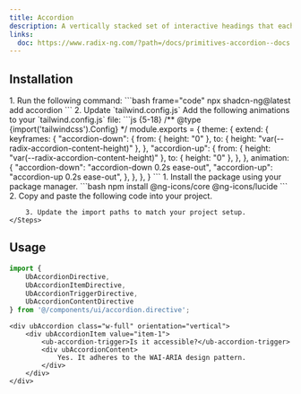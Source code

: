 ```yaml
---
title: Accordion
description: A vertically stacked set of interactive headings that each reveal a section of content.
links:
  doc: https://www.radix-ng.com/?path=/docs/primitives-accordion--docs
---
```


<ComponentPreview
  name="accordion-demo"
  class="[&_.preview>[data-orientation=vertical]]:sm:max-w-[70%]"
/>

## Installation

<Tabs>
  <TabItem label="CLI">
    <Steps>
        1. Run the following command:
            ```bash frame="code"
            npx shadcn-ng@latest add accordion
            ```
        2. Update `tailwind.config.js`
            Add the following animations to your `tailwind.config.js` file:
            ```js {5-18}
            /** @type {import('tailwindcss').Config} */
            module.exports = {
                theme: {
                    extend: {
                        keyframes: {
                            "accordion-down": {
                                from: { height: "0" },
                                to: { height: "var(--radix-accordion-content-height)" },
                            },
                            "accordion-up": {
                                from: { height: "var(--radix-accordion-content-height)" },
                                to: { height: "0" },
                            },
                        },
                        animation: {
                            "accordion-down": "accordion-down 0.2s ease-out",
                            "accordion-up": "accordion-up 0.2s ease-out",
                        },
                    },
                },
            }
            ```
    </Steps>
  </TabItem>

  <TabItem label="Manual">
    <Steps>
        1. Install the package using your package manager.
            ```bash
            npm install @ng-icons/core @ng-icons/lucide
            ```
        2. Copy and paste the following code into your project.
            <ComponentSource name="accordion" />

        3. Update the import paths to match your project setup.
    </Steps>

  </TabItem>
</Tabs>

## Usage

```ts
import {
    UbAccordionDirective,
    UbAccordionItemDirective,
    UbAccordionTriggerDirective,
    UbAccordionContentDirective
} from '@/components/ui/accordion.directive';
```

```angular-html
<div ubAccordion class="w-full" orientation="vertical">
    <div ubAccordionItem value="item-1">
        <ub-accordion-trigger>Is it accessible?</ub-accordion-trigger>
        <div ubAccordionContent>
            Yes. It adheres to the WAI-ARIA design pattern.
        </div>
    </div>
</div>
```
